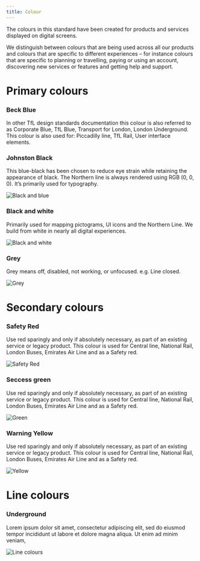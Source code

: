 ```yaml
---
title: Colour
---
```


<PageDescription>

The colours in this standard have been created for products and 
services displayed on digital screens. 

We distinguish between colours that are being used across all our products and colours that are specific to different experiences – for instance colours that are specific to planning or travelling, paying or using an account, discovering new services or features and getting help and support.

</PageDescription>

# Primary colours


### Beck Blue

In other TfL design standards documentation this colour is also referred to as Corporate Blue, 
TfL Blue, Transport for London, London Underground. This colour is also used for: Piccadilly line, TfL Rail, User interface elements.

### Johnston Black

This blue-black has been chosen to reduce eye strain while retaining the appearance of black. 
The Northern line is always rendered using RGB (0, 0, 0). It’s primarily used for typography.

![Black and blue](/images/BeckBlue.png)

### Black and white

Primarily used for mapping pictograms, UI icons and the Northern Line. We build from white in nearly all digital experiences. 

![Black and white](/images/BlackAndWhite2.png)

### Grey

Grey means off, disabled, not working, or unfocused. e.g. Line closed.

![Grey](/images/Grey.png)

# Secondary colours

### Safety Red

Use red sparingly and only if absolutely necessary, as part of an existing service or legacy product. This colour is used for Central line, National Rail, London Buses, Emirates Air Line and as a 
Safety red.

![Safety Red](/images/Red.png)

### Seccess green

Use red sparingly and only if absolutely necessary, as part of an existing service or legacy product. This colour is used for Central line, National Rail, London Buses, Emirates Air Line and as a 
Safety red.

![Green](/images/Green.png)

### Warning Yellow

Use red sparingly and only if absolutely necessary, as part of an existing service or legacy product. This colour is used for Central line, National Rail, London Buses, Emirates Air Line and as a 
Safety red.

![Yellow](/images/Yellow.png)

# Line colours

### Underground

Lorem ipsum dolor sit amet, consectetur adipiscing elit, sed do eiusmod tempor incididunt ut 
labore et dolore magna aliqua. Ut enim ad minim veniam, 

![Line colours](/images/Lines.png)